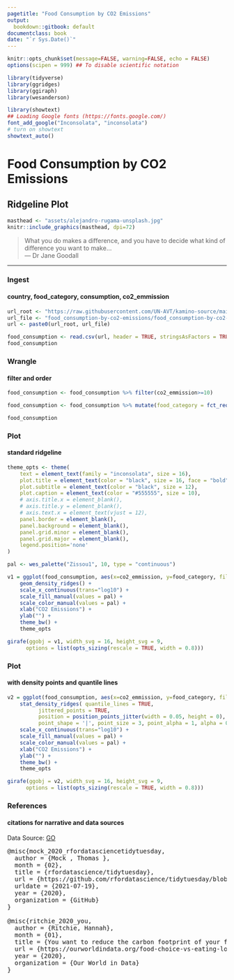 ```yaml
---
pagetitle: "Food Consumption by CO2 Emissions"
output:
  bookdown::gitbook: default
documentclass: book
date: "`r Sys.Date()`"
---
```


```r

knitr::opts_chunk$set(message=FALSE, warning=FALSE, echo = FALSE)
options(scipen = 999) ## To disable scientific notation

library(tidyverse)
library(ggridges)
library(ggiraph)
library(wesanderson)

library(showtext)
## Loading Google fonts (https://fonts.google.com/)
font_add_google("Inconsolata", "inconsolata")
# turn on showtext
showtext_auto()

```

# Food Consumption by CO2 Emissions
## Ridgeline Plot


```r

masthead <- "assets/alejandro-rugama-unsplash.jpg"
knitr::include_graphics(masthead, dpi=72)

```

> What you do makes a difference, and you have to decide what kind of difference you want to make...\
--- Dr Jane Goodall

***

### Ingest
#### country, food_category, consumption, co2_emmission

```r

url_root <- "https://raw.githubusercontent.com/UN-AVT/kamino-source/main/sources/0-shared/data/"
url_file <- "food_consumption-by-co2-emissions/food_consumption-by-co2-emissions.csv"
url <- paste0(url_root, url_file)

food_consumption <- read.csv(url, header = TRUE, stringsAsFactors = TRUE)
food_consumption


```


### Wrangle
#### filter and order


```r

food_consumption <- food_consumption %>% filter(co2_emmission>=10)

food_consumption <- food_consumption %>% mutate(food_category = fct_reorder(food_category,co2_emmission))

food_consumption

```


### Plot
#### standard ridgeline

```r

theme_opts <- theme(
    text = element_text(family = "inconsolata", size = 16), 
    plot.title = element_text(color = "black", size = 16, face = "bold"),
    plot.subtitle = element_text(color = "black", size = 12),
    plot.caption = element_text(color = "#555555", size = 10),
    # axis.title.x = element_blank(),
    # axis.title.y = element_blank(),
    # axis.text.x = element_text(vjust = 12),
    panel.border = element_blank(),
    panel.background = element_blank(),
    panel.grid.minor = element_blank(),
    panel.grid.major = element_blank(),
    legend.position='none'
)

pal <- wes_palette("Zissou1", 10, type = "continuous")

v1 = ggplot(food_consumption, aes(x=co2_emmission, y=food_category, fill=food_category)) +
    geom_density_ridges() +
    scale_x_continuous(trans="log10") +
    scale_fill_manual(values = pal) +
    scale_color_manual(values = pal) +
    xlab("CO2 Emissions") +
    ylab("") +
    theme_bw() +
    theme_opts

girafe(ggobj = v1, width_svg = 16, height_svg = 9,
      options = list(opts_sizing(rescale = TRUE, width = 0.8)))

```

### Plot
#### with density points and quantile lines

```r

v2 = ggplot(food_consumption, aes(x=co2_emmission, y=food_category, fill=food_category)) +
    stat_density_ridges( quantile_lines = TRUE,
          jittered_points = TRUE,
          position = position_points_jitter(width = 0.05, height = 0),
          point_shape = '|', point_size = 3, point_alpha = 1, alpha = 0.7) +
    scale_x_continuous(trans="log10") +
    scale_fill_manual(values = pal) +
    scale_color_manual(values = pal) +
    xlab("CO2 Emissions") +
    ylab("") +
    theme_bw() +
    theme_opts

girafe(ggobj = v2, width_svg = 16, height_svg = 9,
      options = list(opts_sizing(rescale = TRUE, width = 0.8)))

```


### References
#### citations for narrative and data sources

Data Source: [GO](https://github.com/rfordatascience/tidytuesday/blob/master/data/2020/2020-02-18/readme.md){target="_blank"}

<pre>
@misc{mock_2020_rfordatasciencetidytuesday,
  author = {Mock , Thomas },
  month = {02},
  title = {rfordatascience/tidytuesday},
  url = {https://github.com/rfordatascience/tidytuesday/blob/master/data/2020/2020-02-18/readme.md},
  urldate = {2021-07-19},
  year = {2020},
  organization = {GitHub}
}

@misc{ritchie_2020_you,
  author = {Ritchie, Hannah},
  month = {01},
  title = {You want to reduce the carbon footprint of your food? Focus on what you eat, not whether your food is local},
  url = {https://ourworldindata.org/food-choice-vs-eating-local},
  year = {2020},
  organization = {Our World in Data}
}
</pre>
